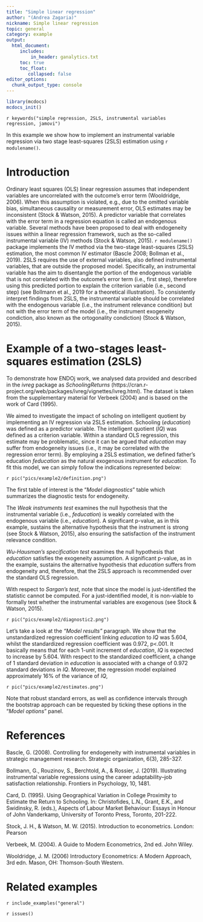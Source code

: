 ```yaml
---
title: "Simple linear regression"
author: "(Andrea Zagaria)"
nickname: Simple linear regression
topic: general
category: example
output: 
  html_document:
     includes:
         in_header: ganalytics.txt
     toc: true
     toc_float:
        collapsed: false
editor_options: 
  chunk_output_type: console
---
```


```r
library(mcdocs)
mcdocs_init()

```



`r keywords("simple regression, 2SLS, instrumental variables regression, jamovi")`

In this example we show how to implement an instrumental variable regression via two stage least-squares (2SLS) estimation using `r modulename()`.




# Introduction

Ordinary least squares (OLS) linear regression assumes that independent variables are uncorrelated with the outcome's error term (Wooldridge, 2006). When this assumption is violated, e.g., due to the omitted variable bias, simultaneous causality or measurement error, OLS estimates may be inconsistent (Stock & Watson, 2015). A predictor variable that correlates with the error term in a regression equation is called an endogenous variable. Several methods have been proposed to deal with endogeneity issues within a linear regression framework, such as the so-called instrumental variable (IV) methods (Stock & Watson, 2015). `r modulename()` package implements the IV method via the two-stage least-squares (2SLS) estimation, the most common IV estimator (Bascle 2008; Bollman et al., 2019). 2SLS requires the use of external variables, also defined instrumental variables, that are outside the proposed model. Specifically, an instrumental variable has the aim to disentangle the portion of the endogenous variable that is not correlated with the outcome’s error term (i.e., first step), therefore using this predicted portion to explain the criterion variable (i.e., second step) (see Bollmann et al., 2019 for a theoretical illustration). To consistently interpret findings from 2SLS, the instrumental variable should be correlated with the endogenous variable (i.e., the instrument relevance condition) but not with the error term of the model (i.e., the instrument exogeneity condiction, also known as the ortogonality condiction) (Stock & Watson, 2015).

# Example of a two-stages least-squares estimation (2SLS)

To demonstrate how ENDOj work, we analysed data provided and described in the *ivreg* package as *SchoolingReturns* (https://cran.r-project.org/web/packages/ivreg/vignettes/ivreg.html). The dataset is taken from the supplementary material for Verbeek (2004) and is based on the work of Card (1995). 

We aimed to investigate the impact of scholing on intelligent quotient by implementing an IV regression via 2SLS estimation. Schooling (*education*) was defined as a predictor variable. The intelligent quotient (*IQ*) was defined as a criterion variable. Within a standard OLS regression, this estimate may be problematic, since it can be argued that *education* may suffer from endogeneity issues (i.e., it may be correlated with the regression error term). By employing a 2SLS estimation, we defined father's education *feducation* as the natural exogenous instrument for *education*. To fit this model, we can simply follow the indications represented below: 

`r pic("pics/example2/definition.png")`

The first table of interest is the “*Model diagnostics*” table which summarizes the diagnostic tests for endogeneity.

The *Weak instruments test* examines the null hypothesis that the instrumental variable (i.e., *feducation*) is weakly correlated with the endogenous variable (i.e., *education*). A significant p-value, as in this example, sustains the alternative hypothesis that the instrument is strong (see Stock & Watson, 2015), also ensuring the satisfaction of the instrument relevance condition.

*Wu-Hausman’s specification test* examines the null hypothesis that *education* satisfies the exogeneity assumption.  A significant p-value, as in the example, sustains the alternative hypothesis that *education* suffers from endogeneity and, therefore, that the 2SLS approach is recommended over the standard OLS regression.

With respect to *Sargan’s test*, note that since the model is just-identified the statistic cannot be computed. For a just-identified model, it is non-viable to formally test whether the instrumental variables are exogenous (see Stock & Watson, 2015).

`r pic("pics/example2/diagnostic2.png")`

Let’s take a look at the *“Model results”* paragraph. We show that the unstandardized regression coefficient linking *education* to *IQ* was 5.604, whilst the standardized regression coefficient was 0.972, p<.001. It basically means that for each 1-unit increment of *education*, *IQ* is expected to increase by 5.604. With respect to the standardized coefficient, a change of 1 standard deviation in *education* is associated with a change of 0.972 standard deviations in *IQ*. Moreover, the regression model explained approximately 16% of the variance of *IQ*, 

`r pic("pics/example2/estimates.png")`

Note that robust standard errors, as well as confidence intervals through the bootstrap approach can be requested by ticking these options in the "*Model options*" panel.


# References
Bascle, G. (2008). Controlling for endogeneity with instrumental variables in strategic management research. Strategic organization, 6(3), 285-327.

Bollmann, G., Rouzinov, S., Berchtold, A., & Rossier, J. (2019). Illustrating instrumental variable regressions using the career adaptability–job satisfaction relationship. Frontiers in Psychology, 10, 1481.

Card, D. (1995). Using Geographical Variation in College Proximity to Estimate the Return to Schooling. In: Christofides, L.N., Grant, E.K., and Swidinsky, R. (eds.), Aspects of Labour Market Behaviour: Essays in Honour of John Vanderkamp, University of Toronto Press, Toronto, 201-222.

Stock, J. H., & Watson, M. W. (2015). Introduction to econometrics. London: Pearson

Verbeek, M. (2004). A Guide to Modern Econometrics, 2nd ed. John Wiley.

Wooldridge, J. M. (2006) Introductory Econometrics: A Modern Approach, 3rd edn. Mason, OH: Thomson-South Western.

# Related examples
`r include_examples("general")`

`r issues()`